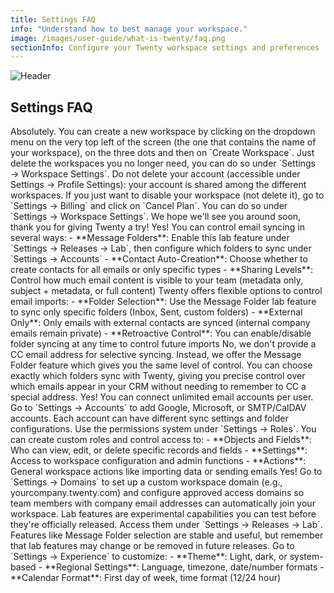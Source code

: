 ```yaml
---
title: Settings FAQ
info: "Understand how to best manage your workspace."
image: /images/user-guide/what-is-twenty/faq.png
sectionInfo: Configure your Twenty workspace settings and preferences
---
```

<Frame>
  <img src="/images/user-guide/what-is-twenty/faq.png" alt="Header" />
</Frame>

## Settings FAQ

<AccordionGroup>
<Accordion title="Can I have several workspaces?">
Absolutely. You can create a new workspace by clicking on the dropdown menu on the very top left of the screen (the one that contains the name of your workspace), on the three dots and then on `Create Workspace`.
</Accordion>

<Accordion title="I accidentally created multiple workspaces but only need one. What should I do?">
Just delete the workspaces you no longer need, you can do so under `Settings → Workspace Settings`.

<Warning>
Do not delete your account (accessible under Settings → Profile Settings): your account is shared among the different workspaces.
</Warning>
</Accordion>

<Accordion title="How can I disable my workspace?">
If you just want to disable your workspace (not delete it), go to `Settings → Billing` and click on `Cancel Plan`.
</Accordion>

<Accordion title="How can I delete my workspace?">
You can do so under `Settings → Workspace Settings`. We hope we'll see you around soon, thank you for giving Twenty a try!
</Accordion>

<Accordion title="Can I limit which emails get synced to Twenty?">
Yes! You can control email syncing in several ways:
- **Message Folders**: Enable this lab feature under `Settings → Releases → Lab`, then configure which folders to sync under `Settings → Accounts`
- **Contact Auto-Creation**: Choose whether to create contacts for all emails or only specific types
- **Sharing Levels**: Control how much email content is visible to your team (metadata only, subject + metadata, or full content)
</Accordion>

<Accordion title="How do I decide which emails to import into Twenty?">
Twenty offers flexible options to control email imports:
- **Folder Selection**: Use the Message Folder lab feature to sync only specific folders (Inbox, Sent, custom folders)
- **External Only**: Only emails with external contacts are synced (internal company emails remain private)
- **Retroactive Control**: You can enable/disable folder syncing at any time to control future imports
</Accordion>

<Accordion title="Do you provide an email address to CC for selective email syncing?">
No, we don't provide a CC email address for selective syncing. Instead, we offer the Message Folder feature which gives you the same level of control. You can choose exactly which folders sync with Twenty, giving you precise control over which emails appear in your CRM without needing to remember to CC a special address.
</Accordion>

<Accordion title="Can I connect multiple email accounts to Twenty?">
Yes! You can connect unlimited email accounts per user. Go to `Settings → Accounts` to add Google, Microsoft, or SMTP/CalDAV accounts. Each account can have different sync settings and folder configurations.
</Accordion>

<Accordion title="How do I control who can see what in my workspace?">
Use the permissions system under `Settings → Roles`. You can create custom roles and control access to:
- **Objects and Fields**: Who can view, edit, or delete specific records and fields
- **Settings**: Access to workspace configuration and admin functions
- **Actions**: General workspace actions like importing data or sending emails
</Accordion>

<Accordion title="Can I customize my workspace domain?">
Yes! Go to `Settings → Domains` to set up a custom workspace domain (e.g., yourcompany.twenty.com) and configure approved access domains so team members with company email addresses can automatically join your workspace.
</Accordion>

<Accordion title="What are Lab features and should I enable them?">
Lab features are experimental capabilities you can test before they're officially released. Access them under `Settings → Releases → Lab`. Features like Message Folder selection are stable and useful, but remember that lab features may change or be removed in future releases.
</Accordion>

<Accordion title="How do I change my workspace appearance and regional settings?">
Go to `Settings → Experience` to customize:
- **Theme**: Light, dark, or system-based
- **Regional Settings**: Language, timezone, date/number formats
- **Calendar Format**: First day of week, time format (12/24 hour)
</Accordion>
</AccordionGroup>


